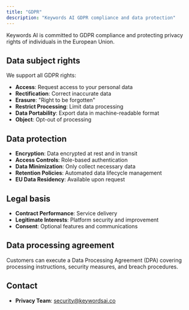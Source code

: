 ```yaml
---
title: "GDPR"
description: "Keywords AI GDPR compliance and data protection"
---
```


Keywords AI is committed to GDPR compliance and protecting privacy rights of individuals in the European Union.

## Data subject rights

We support all GDPR rights:

- **Access**: Request access to your personal data
- **Rectification**: Correct inaccurate data
- **Erasure**: "Right to be forgotten"
- **Restrict Processing**: Limit data processing
- **Data Portability**: Export data in machine-readable format
- **Object**: Opt-out of processing

## Data protection

- **Encryption**: Data encrypted at rest and in transit
- **Access Controls**: Role-based authentication
- **Data Minimization**: Only collect necessary data
- **Retention Policies**: Automated data lifecycle management
- **EU Data Residency**: Available upon request

## Legal basis

- **Contract Performance**: Service delivery
- **Legitimate Interests**: Platform security and improvement
- **Consent**: Optional features and communications

## Data processing agreement

Customers can execute a Data Processing Agreement (DPA) covering processing instructions, security measures, and breach procedures.

## Contact
- **Privacy Team**: security@keywordsai.co